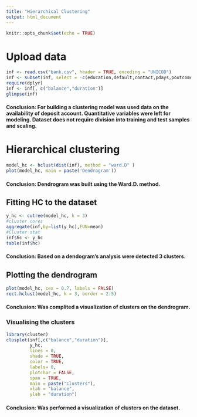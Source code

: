 ---
title: "Hierarchical Clustering"
output: html_document
---

```{r setup, include=FALSE}
knitr::opts_chunk$set(echo = TRUE)
```

# Upload data
```{r}
inf <- read.csv("bank.csv", header = TRUE, encoding = "UNICOD")
inf <- subset(inf, select = -c(education,default,contact,pdays,poutcome,month,campaign,previous))
require(dplyr)
inf <- inf[, c("balance","duration")]
glimpse(inf)
```
#### Conclusion: For building a clustering model was used data on the availability of deposit account. Quantitative variables were left for modeling. Dataset does not require division into training and test samples and scaling.

# Hierarchical clustering
```{r}
model_hc <- hclust(dist(inf), method = "ward.D" )
plot(model_hc, main = paste('Dendrogram'))
```
#### Conclusion: Dendrogram was built using the Ward.D. method.

## Fitting HC to the dataset
```{r}
y_hc <- cutree(model_hc, k = 3)
#cluster cores
aggregate(inf,by=list(y_hc),FUN=mean)
#Cluster stat
inf$hc <- y_hc
table(inf$hc)
```
#### Conclusion: Based on a dendogram's analysis were detected 3 clusters.

## Plotting the dendrogram
```{r}
plot(model_hc, cex = 0.7, labels = FALSE)
rect.hclust(model_hc, k = 3, border = 2:5)
```
#### Conclusion: Was complited a visualization of clusters on the dendrogram.

### Visualising the clusters
```{r}
library(cluster)
clusplot(inf[,c("balance","duration")],
         y_hc,
         lines = 0,
         shade = TRUE,
         color = TRUE,
         labels= 0,
         plotchar = FALSE,
         span = TRUE,
         main = paste("Clusters"),
         xlab = "balance",
         ylab = "duration")
```
#### Conclusion: Was performed a visualization of clusters on the dataset.